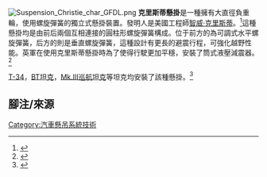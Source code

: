{{NoteTA
| G1 = PP
}}[[File:Suspension_Christie_char_GFDL.png|thumb]]
'''克里斯蒂懸掛'''是一種擁有大直徑負重輪，使用螺旋彈簧的獨立式懸掛裝置。發明人是美國工程師[[智威·克里斯蒂|智威·克里斯蒂]]。<ref>{{Cite web |url=http://gfjy.jxnews.com.cn/system/2010/04/19/011358466.shtml |title=坦克行動裝置 |deadurl=yes |archiveurl=https://web.archive.org/web/20140106031719/http://gfjy.jxnews.com.cn/system/2010/04/19/011358466.shtml |archivedate=2014年1月6日 |df= |accessdate=2014年1月5日 }}</ref>這種懸掛均是由前后兩個互相連接的圓柱形螺旋彈簧構成。位于前方的為可調式水平螺旋彈簧，后方的則是垂直螺旋彈簧，這種設計有更長的避震行程，可強化越野性能。英軍在使用克里斯蒂懸掛時為了使得行駛更加平穩，安裝了筒式液壓減震器。<ref name=BBB>{{Cite web  |url=http://qkzz.net/article/8d52c1e3-d960-4e77-a501-404621f5cfb  |title=坦克懸掛：坦克的腰  }}{{dead link|date=2017年11月 |bot=InternetArchiveBot |fix-attempted=yes }} </ref>

[[T-34|T-34]]，[[BT坦克|BT坦克]]，[[Mk.III巡航坦克|Mk.III巡航坦克]]等坦克均安裝了該種懸掛。<ref name=BBB>{{Cite web  |url=http://qkzz.net/article/8d52c1e3-d960-4e77-a501-404621f5cfb  |title=坦克懸掛：坦克的腰  }}{{dead link|date=2017年11月 |bot=InternetArchiveBot |fix-attempted=yes }} </ref>

==腳注/來源==
{{reflist}}

{{T-34坦克}}

[[Category:汽車懸吊系統技術|Category:汽車懸吊系統技術]]